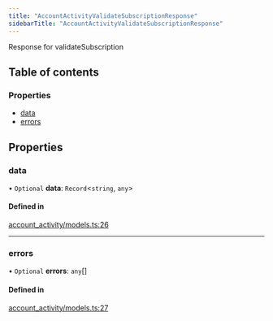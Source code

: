 ```yaml
---
title: "AccountActivityValidateSubscriptionResponse"
sidebarTitle: "AccountActivityValidateSubscriptionResponse"
---
```


Response for validateSubscription

## Table of contents

### Properties

- [data](/xdks/typescript/reference/interfaces/AccountActivityValidateSubscriptionResponse#data)
- [errors](/xdks/typescript/reference/interfaces/AccountActivityValidateSubscriptionResponse#errors)

## Properties

### data

• `Optional` **data**: `Record`\<`string`, `any`\>

#### Defined in

[account_activity/models.ts:26](https://github.com/xdevplatform/xdk/blob/298ca9350d035e40e7c8ee0753c50052819a41e2/xdk/typescript/src/account_activity/models.ts#L26)

___

### errors

• `Optional` **errors**: `any`[]

#### Defined in

[account_activity/models.ts:27](https://github.com/xdevplatform/xdk/blob/298ca9350d035e40e7c8ee0753c50052819a41e2/xdk/typescript/src/account_activity/models.ts#L27)
